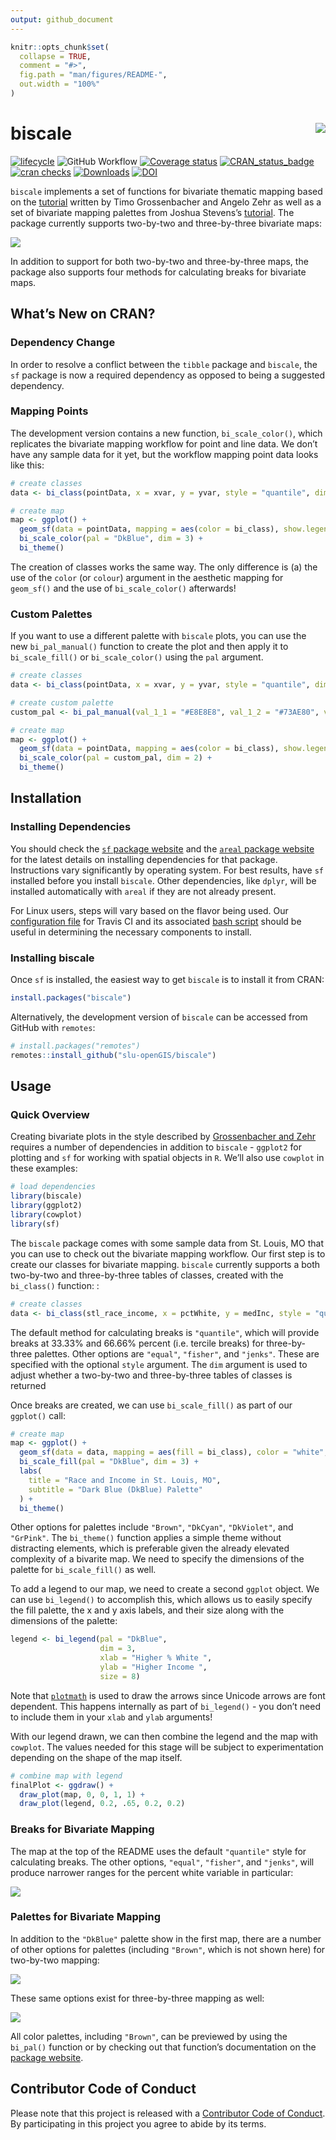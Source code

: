 ```yaml
---
output: github_document
---
```


<!-- README.md is generated from README.Rmd. Please edit that file -->

```r
knitr::opts_chunk$set(
  collapse = TRUE,
  comment = "#>",
  fig.path = "man/figures/README-",
  out.width = "100%"
)
```

# biscale <img src="man/figures/logo.png" align="right" />

[![lifecycle](https://img.shields.io/badge/lifecycle-maturing-blue.svg)](https://www.tidyverse.org/lifecycle/#maturing)
![GitHub Workflow](https://github.com/slu-openGIS/biscale/actions/workflows/R-CMD-check.yaml/badge.svg)
[![Coverage status](https://codecov.io/gh/slu-openGIS/biscale/branch/main/graph/badge.svg)](https://codecov.io/github/slu-openGIS/biscale?branch=main)
[![CRAN_status_badge](http://www.r-pkg.org/badges/version/biscale)](https://cran.r-project.org/package=biscale)
[![cran checks](https://cranchecks.info/badges/worst/biscale)](https://cran.r-project.org/web/checks/check_results_biscale.html)
[![Downloads](http://cranlogs.r-pkg.org/badges/biscale?color=brightgreen)](http://www.r-pkg.org/pkg/biscale)
[![DOI](https://zenodo.org/badge/183024212.svg)](https://zenodo.org/badge/latestdoi/183024212)

`biscale` implements a set of functions for bivariate thematic mapping based on the [tutorial](https://timogrossenbacher.ch/2019/04/bivariate-maps-with-ggplot2-and-sf/) written by Timo Grossenbacher and Angelo Zehr as well as a set of bivariate mapping palettes from Joshua Stevens's [tutorial](http://www.joshuastevens.net/cartography/make-a-bivariate-choropleth-map/). The package currently supports two-by-two and three-by-three bivariate maps:

![](man/figures/biscale.001.png)

In addition to support for both two-by-two and three-by-three maps, the package also supports four methods for calculating breaks for bivariate maps.

## What's New on CRAN?
### Dependency Change
In order to resolve a conflict between the `tibble` package and `biscale`, the `sf` package is now a required dependency as opposed to being a suggested dependency.

### Mapping Points
The development version contains a new function, `bi_scale_color()`, which replicates the bivariate mapping workflow for point and line data. We don't have any sample data for it yet, but the workflow mapping point data looks like this:

```r
# create classes
data <- bi_class(pointData, x = xvar, y = yvar, style = "quantile", dim = 3)

# create map
map <- ggplot() +
  geom_sf(data = pointData, mapping = aes(color = bi_class), show.legend = FALSE) +
  bi_scale_color(pal = "DkBlue", dim = 3) +
  bi_theme()
```

The creation of classes works the same way. The only difference is (a) the use of the `color` (or `colour`) argument in the aesthetic mapping for `geom_sf()` and the use of `bi_scale_color()` afterwards!

### Custom Palettes
If you want to use a different palette with `biscale` plots, you can use the new `bi_pal_manual()` function to create the plot and then apply it to `bi_scale_fill()` or `bi_scale_color()` using the `pal` argument.

```r
# create classes
data <- bi_class(pointData, x = xvar, y = yvar, style = "quantile", dim = 2)

# create custom palette
custom_pal <- bi_pal_manual(val_1_1 = "#E8E8E8", val_1_2 = "#73AE80", val_2_1 = "#6C83B5", val_2_2 = "#2A5A5B")

# create map
map <- ggplot() +
  geom_sf(data = pointData, mapping = aes(color = bi_class), show.legend = FALSE) +
  bi_scale_color(pal = custom_pal, dim = 2) +
  bi_theme()
```

## Installation
### Installing Dependencies
You should check the [`sf` package website](https://r-spatial.github.io/sf/) and the [`areal` package website](https://slu-openGIS.github.io/areal/) for the latest details on installing dependencies for that package. Instructions vary significantly by operating system. For best results, have `sf` installed before you install `biscale`. Other dependencies, like `dplyr`, will be installed automatically with `areal` if they are not already present.

For Linux users, steps will vary based on the flavor being used. Our [configuration file](https://github.com/slu-openGIS/biscale/blob/master/.travis.yml) for Travis CI and its associated [bash script](https://github.com/slu-openGIS/biscale/blob/master/.travis/install.sh) should be useful in determining the necessary components to install.

### Installing biscale
Once `sf` is installed, the easiest way to get `biscale` is to install it from CRAN:

```r
install.packages("biscale")
```

Alternatively, the development version of `biscale` can be accessed from GitHub with `remotes`:

```r
# install.packages("remotes")
remotes::install_github("slu-openGIS/biscale")
```

## Usage
### Quick Overview
Creating bivariate plots in the style described by [Grossenbacher and Zehr](https://timogrossenbacher.ch/2019/04/bivariate-maps-with-ggplot2-and-sf/) requires a number of dependencies in addition to `biscale` - `ggplot2` for plotting and `sf` for working with spatial objects in `R`. We'll also use `cowplot` in these examples:

```r
# load dependencies
library(biscale)
library(ggplot2)
library(cowplot)
library(sf)
```

The `biscale` package comes with some sample data from St. Louis, MO that you can use to check out the bivariate mapping workflow. Our first step is to create our classes for bivariate mapping. `biscale` currently supports a both two-by-two and three-by-three tables of classes, created with the `bi_class()` function:
:

```r
# create classes
data <- bi_class(stl_race_income, x = pctWhite, y = medInc, style = "quantile", dim = 3)
```

The default method for calculating breaks is `"quantile"`, which will provide breaks at 33.33% and 66.66% percent (i.e. tercile breaks) for three-by-three palettes. Other options are `"equal"`, `"fisher"`, and `"jenks"`. These are specified with the optional `style` argument. The `dim` argument is used to adjust whether a two-by-two and three-by-three tables of classes is returned

Once breaks are created, we can use `bi_scale_fill()` as part of our `ggplot()` call:

```r
# create map
map <- ggplot() +
  geom_sf(data = data, mapping = aes(fill = bi_class), color = "white", size = 0.1, show.legend = FALSE) +
  bi_scale_fill(pal = "DkBlue", dim = 3) +
  labs(
    title = "Race and Income in St. Louis, MO",
    subtitle = "Dark Blue (DkBlue) Palette"
  ) +
  bi_theme()
```

Other options for palettes include `"Brown"`, `"DkCyan"`, `"DkViolet"`, and `"GrPink"`. The `bi_theme()` function applies a simple theme without distracting elements, which is preferable given the already elevated complexity of a bivarite map. We need to specify the dimensions of the palette for `bi_scale_fill()` as well.

To add a legend to our map, we need to create a second `ggplot` object. We can use `bi_legend()` to accomplish this, which allows us to easily specify the fill palette, the x and y axis labels, and their size along with the dimensions of the palette:

```r
legend <- bi_legend(pal = "DkBlue",
                    dim = 3,
                    xlab = "Higher % White ",
                    ylab = "Higher Income ",
                    size = 8)
```

Note that [`plotmath`](https://stat.ethz.ch/R-manual/R-devel/library/grDevices/html/plotmath.html) is used to draw the arrows since Unicode arrows are font dependent. This happens internally as part of `bi_legend()` - you don't need to include them in your `xlab` and `ylab` arguments!

With our legend drawn, we can then combine the legend and the map with `cowplot`. The values needed for this stage will be subject to experimentation depending on the shape of the map itself.

```r
# combine map with legend
finalPlot <- ggdraw() +
  draw_plot(map, 0, 0, 1, 1) +
  draw_plot(legend, 0.2, .65, 0.2, 0.2)
```

### Breaks for Bivariate Mapping
The map at the top of the README uses the default `"quantile"` style for calculating breaks. The other options, `"equal"`, `"fisher"`, and `"jenks"`, will produce narrower ranges for the percent white variable in particular:

![](man/figures/biscale.005.png)

### Palettes for Bivariate Mapping
In addition to the `"DkBlue"` palette show in the first map, there are a number of other options for palettes (including `"Brown"`, which is not shown here) for two-by-two mapping:

![](man/figures/biscale.002.png)

These same options exist for three-by-three mapping as well:

![](man/figures/biscale.003.png)

All color palettes, including `"Brown"`, can be previewed by using the `bi_pal()` function or by checking out that function's documentation on the [package website](https://slu-opengis.github.io/biscale/reference/bi_pal.html).

## Contributor Code of Conduct
Please note that this project is released with a [Contributor Code of Conduct](https://slu-opengis.github.io/biscale/CODE_OF_CONDUCT.html). By participating in this project you agree to abide by its terms.
